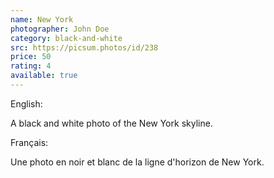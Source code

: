 ```yaml
---
name: New York
photographer: John Doe
category: black-and-white
src: https://picsum.photos/id/238
price: 50
rating: 4
available: true
---
```

English:

A black and white photo of the New York skyline.

Français:

Une photo en noir et blanc de la ligne d'horizon de New York.